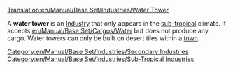 [[Translation:en/Manual/Base Set/Industries/Water Tower]]

{{en/Manual/Base Set/Industries/Industries|name=Water Tower
|image=en/Manual/Base Set/Industries/Water tower.png
|climates=[[en/Manual/Climates#sub-tropical|Sub-tropical]]
|accepts=[[en/Manual/Base Set/Cargos/Water]]
|produces=Nothing
}}
A '''water tower''' is an [[en/Manual/Industries|Industry]] that only appears in the [[en/Manual/Climates#sub-tropical|sub-tropical]] climate. It accepts [[en/Manual/Base Set/Cargos/Water]] but does not produce any cargo. Water towers can only be built on desert tiles within a [[en/Manual/Towns|town]].

{{en/Manual/Base Set/Industries/Navbox Industries}}

[[Category:en/Manual/Base Set/Industries/Secondary Industries]]
[[Category:en/Manual/Base Set/Industries/Sub-Tropical Industries]]